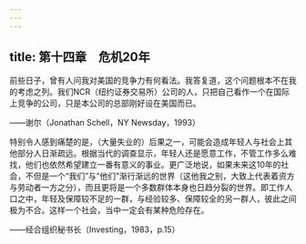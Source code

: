 ```yaml
---
---
---
```

title: 第十四章　危机20年
---




前些日子，曾有人问我对美国的竞争力有何看法。我答复道，这个问题根本不在我的考虑之列。我们NCR（纽约证券交易所）公司的人，只把自己看作一个在国际上竞争的公司，只是本公司的总部刚好设在美国而已。

——谢尔（Jonathan Schell，NY Newsday，1993）

特别令人感到痛楚的是，（大量失业的）后果之一，可能会造成年轻人与社会上其他部分人日渐疏远。根据当代的调查显示，年轻人还是愿意工作，不管工作多么难找，他们也依然希望建立一番有意义的事业。更广泛地说，如果未来这10年的社会，不但是一个“我们”与“他们”渐行渐远的世界（这他我之别，大致上代表着资方与劳动者一方之分），而且更将是一个多数群体本身也日趋分裂的世界。即工作人口之中，年轻及保障较不足的一群，与经验较多、保障较全的另一群人，彼此之间极为不合。这样一个社会，当中一定会有某种危险存在。

——经合组织秘书长（Investing，1983，p.15）